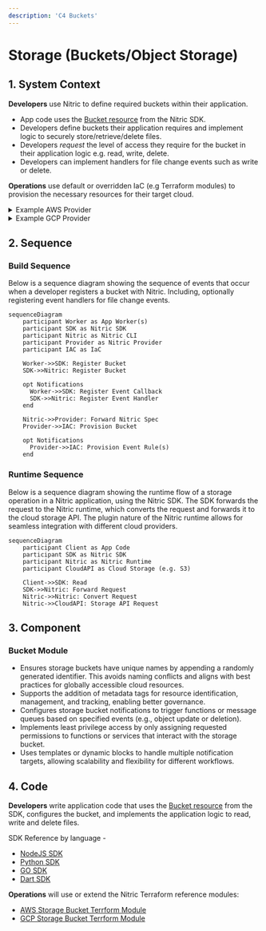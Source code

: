 ```yaml
---
description: 'C4 Buckets'
---
```


# Storage (Buckets/Object Storage)

## 1. System Context

**Developers** use Nitric to define required buckets within their application.

- App code uses the [Bucket resource](/storage) from the Nitric SDK.
- Developers define buckets their application requires and implement logic to securely store/retrieve/delete files.
- Developers _request_ the level of access they require for the bucket in their application logic e.g. read, write, delete.
- Developers can implement handlers for file change events such as write or delete.

**Operations** use default or overridden IaC (e.g Terraform modules) to provision the necessary resources for their target cloud.

<details>
  <summary>Example AWS Provider</summary>

- **AWS S3** serves as the storage backend.
- **AWS Lambda** functions are used to process events triggered by S3.
- **AWS IAM** provides roles and policies for secure access to S3 buckets and Lambda functions, enforcing least privilege access based on the developers request.

```mermaid
flowchart TD
    Developer["Developer"]
    Operations["Operations"]
    App["nitric up"]
    S3Bucket["AWS S3 Bucket"]
    Lambda["AWS Lambda Functions"]
    IAM["AWS IAM"]

    Developer -->|Code| App
    Operations -->|Terraform| App
    App -->|Create S3 Bucket| S3Bucket
    App -->|Configure Notifications| S3Bucket
    IAM -->|Allow Lambda Invocation| Lambda
    Lambda -->|Store/Retrieve Data/Trigger onEvents| S3Bucket
    App -->|Provide Access| IAM
    IAM -->S3Bucket

classDef default line-height:1;
classDef edgeLabel line-height:2;
```

</details>
<details>
  <summary>Example GCP Provider</summary>

- **Google Cloud Storage** serves as the storage backend.
- **Google Cloud Pub/Sub** is used to publish events triggered by Cloud Storage notifications.
- **Google IAM** provides roles and policies for secure access to Cloud Storage buckets and Pub/Sub topics, enforcing least privilege access based on the developer's request.

```mermaid
flowchart TD
    Developer["Developer"]
    Operations["Operations"]
    App["nitric up"]
    GCSBucket["Google Cloud Storage Bucket"]
    PubSubTopic["Google Pub/Sub Topic"]
    PubSubSubscription["Google Pub/Sub Subscription"]
    IAM["Google IAM"]
    Lambda["AWS Lambda Functions"]


    Developer -->|Code| App
    Operations -->|Terraform| App
    App -->|Create Storage Bucket| GCSBucket
    App -->|Configure Notifications| GCSBucket
    IAM -->|Allow Pub/Sub Publishing| PubSubTopic
    PubSubTopic -->|Publish Events| PubSubSubscription
    PubSubSubscription -->|Deliver Notifications| Lambda
    App -->|Provide Access| IAM
    IAM -->GCSBucket
    IAM -->PubSubTopic
    Lambda -->|Store/Retrieve Data/Trigger onEvents| GCSBucket


classDef default line-height:1;
classDef edgeLabel line-height:2;
```

</details>

## 2. Sequence

### Build Sequence

Below is a sequence diagram showing the sequence of events that occur when a developer registers a bucket with Nitric. Including, optionally registering event handlers for file change events.

```mermaid
sequenceDiagram
    participant Worker as App Worker(s)
    participant SDK as Nitric SDK
    participant Nitric as Nitric CLI
    participant Provider as Nitric Provider
    participant IAC as IaC

    Worker->>SDK: Register Bucket
    SDK->>Nitric: Register Bucket

    opt Notifications
      Worker->>SDK: Register Event Callback
      SDK->>Nitric: Register Event Handler
    end

    Nitric->>Provider: Forward Nitric Spec
    Provider->>IAC: Provision Bucket

    opt Notifications
      Provider->>IAC: Provision Event Rule(s)
    end
```

### Runtime Sequence

Below is a sequence diagram showing the runtime flow of a storage operation in a Nitric application, using the Nitric SDK. The SDK forwards the request to the Nitric runtime, which converts the request and forwards it to the cloud storage API. The plugin nature of the Nitric runtime allows for seamless integration with different cloud providers.

```mermaid
sequenceDiagram
    participant Client as App Code
    participant SDK as Nitric SDK
    participant Nitric as Nitric Runtime
    participant CloudAPI as Cloud Storage (e.g. S3)

    Client->>SDK: Read
    SDK->>Nitric: Forward Request
    Nitric->>Nitric: Convert Request
    Nitric->>CloudAPI: Storage API Request
```

## 3. Component

### Bucket Module

- Ensures storage buckets have unique names by appending a randomly generated identifier. This avoids naming conflicts and aligns with best practices for globally accessible cloud resources.
- Supports the addition of metadata tags for resource identification, management, and tracking, enabling better governance.
- Configures storage bucket notifications to trigger functions or message queues based on specified events (e.g., object update or deletion).
- Implements least privilege access by only assigning requested permissions to functions or services that interact with the storage bucket.
- Uses templates or dynamic blocks to handle multiple notification targets, allowing scalability and flexibility for different workflows.

## 4. Code

**Developers** write application code that uses the [Bucket resource](/storage) from the SDK, configures the bucket, and implements the application logic to read, write and delete files.

SDK Reference by language -

- [NodeJS SDK](/reference/nodejs/storage/bucket)
- [Python SDK](/reference/python/storage/bucket)
- [GO SDK](/reference/go/storage/bucket)
- [Dart SDK](/reference/dart/storage/bucket)

**Operations** will use or extend the Nitric Terraform reference modules:

- [AWS Storage Bucket Terrform Module](https://github.com/nitrictech/nitric/blob/main/cloud/aws/deploytf/.nitric/modules/bucket/main.tf)
- [GCP Storage Bucket Terrform Module](https://github.com/nitrictech/nitric/blob/main/cloud/gcp/deploytf/.nitric/modules/bucket/main.tf)
